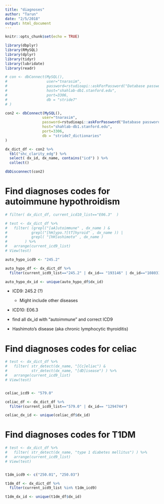 ```yaml
---
title: "diagnoses"
author: "Tarun"
date: "2/5/2018"
output: html_document
---
```


```r
knitr::opts_chunk$set(echo = TRUE)
```

```r
library(dbplyr)
library(RMySQL)
library(dplyr)
library(tidyr)
library(lubridate)
library(readr)

# con <- dbConnect(MySQL(),  
#                  user="tnarasim",
#                  password=rstudioapi::askForPassword("Database password"), 
#                  host="shahlab-db1.stanford.edu", 
#                  port=3306,
#                  db = "stride7"
# )

con2 <- dbConnect(MySQL(),  
                 user="tnarasim",
                 password=rstudioapi::askForPassword("Database password"), 
                 host="shahlab-db1.stanford.edu", 
                 port=3306,
                 db = "stride7_dictionaries"
)

dx_dict_df <- con2 %>%
  tbl("shc_clarity_edg") %>% 
  select( dx_id, dx_name, contains("icd") ) %>% 
  collect()

dbDisconnect(con2)
```


# Find diagnoses codes for autoimmune hypothroidism
```r
# filter( dx_dict_df, current_icd10_list=="E06.3"  )

# test <- dx_dict_df %>% 
#   filter( (grepl("[aA]utoimmune" , dx_name ) & 
#           grepl("[hH]ypo.?[tT]hyroid" , dx_name )) | 
#           grepl( "[hH]ashimoto" , dx_name )
#        ) %>% 
#   arrange(current_icd9_list)
# View(test)

auto_hypo_icd9 <- "245.2"

auto_hypo_df <- dx_dict_df %>% 
  filter(current_icd9_list=="245.2" | dx_id== "193146" | dx_id=="1080318" | dx_id=="1794594")

auto_hypo_dx_id <- unique(auto_hypo_df$dx_id)

```

- ICD9: 245.2 (?)
  - Might include other diseases
- ICD10: E06.3
- find all dx_id with "autoimmune" and correct ICD9

- Hashimoto's disease (aka chronic lymphocytic thyroiditis)

# Find diagnoses codes for celiac 

```r

# test <- dx_dict_df %>%
#   filter( str_detect(dx_name, "[Cc]eliac") & 
#           str_detect(dx_name, "[dD]isease") ) %>% 
#   arrange(current_icd9_list)
# View(test)


celiac_icd9 <- "579.0"

celiac_df <- dx_dict_df %>% 
  filter(current_icd9_list=="579.0" | dx_id== "1294744")

celiac_dx_id <- unique(celiac_df$dx_id)

```


# Find diagnoses codes for T1DM 

```r
# test <- dx_dict_df %>%
#   filter( str_detect(dx_name, "type 1 diabetes mellitus") ) %>%
#   arrange(current_icd9_list)
# View(test)


t1dm_icd9 <- c("250.01", "250.03")

t1dm_df <- dx_dict_df %>% 
  filter(current_icd9_list %in% t1dm_icd9)

t1dm_dx_id <- unique(t1dm_df$dx_id)

```

